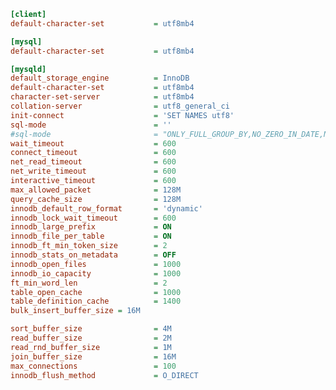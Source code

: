 ```ini
[client]
default-character-set           = utf8mb4

[mysql]
default-character-set           = utf8mb4

[mysqld]
default_storage_engine          = InnoDB
default-character-set           = utf8mb4
character-set-server            = utf8mb4
collation-server                = utf8_general_ci
init-connect                    = 'SET NAMES utf8'
sql-mode                        = ''
#sql-mode                       = "ONLY_FULL_GROUP_BY,NO_ZERO_IN_DATE,NO_ZERO_DATE,ERROR_FOR_DIVISION_BY_ZERO,NO_ENGINE_SUBSTITUTION"
wait_timeout                    = 600
connect_timeout                 = 600
net_read_timeout                = 600
net_write_timeout               = 600
interactive_timeout             = 600
max_allowed_packet              = 128M
query_cache_size                = 128M
innodb_default_row_format       = 'dynamic'
innodb_lock_wait_timeout        = 600
innodb_large_prefix             = ON
innodb_file_per_table           = ON
innodb_ft_min_token_size        = 2
innodb_stats_on_metadata        = OFF
innodb_open_files               = 1000
innodb_io_capacity              = 1000
ft_min_word_len                 = 2
table_open_cache                = 1000
table_definition_cache          = 1400
bulk_insert_buffer_size = 16M

sort_buffer_size                = 4M
read_buffer_size                = 2M
read_rnd_buffer_size            = 1M
join_buffer_size                = 16M
max_connections                 = 100
innodb_flush_method             = O_DIRECT
```